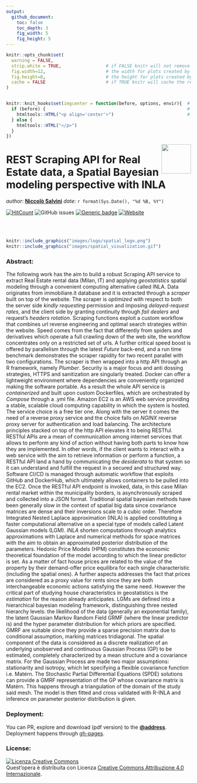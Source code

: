 ```yaml
---
output: 
  github_document:
    toc: false
    toc_depth: 3
    fig_width: 5
    fig_height: 5
---
```


<!-- README.md is generated from README.Rmd. Please edit that file - rmarkdown::render('README.Rmd', output_format = 'github_document', output_file = 'README.md') -->



```r
knitr::opts_chunk$set(
  warning = FALSE,  
  strip.white = TRUE,                 # if FALSE knitr will not remove white spaces at the beg or end       
  fig.width=12,                       # the width for plots created by code chunk
  fig.height=8,                       # the height for plots created by code chunk
  cache = FALSE                       # if TRUE knitr will cache the results to reuse in future knits
)


knitr::knit_hooks$set(imgcenter = function(before, options, envir){  # to center image 
  if (before) {                                                      # add imgcenter = TRUE
    htmltools::HTML("<p align='center'>")                            # to the chunk options
  } else {
    htmltools::HTML("</p>")
  }
})


```


<img src="images/logo/logo.png" align="right" height="80" />
 
# REST Scraping API for Real Estate data, a Spatial Bayesian modeling perspective with INLA

_author_: **[Niccolò Salvini](https://niccolosalvini.netlify.app/)**
_date_: `r format(Sys.Date(), "%d %B, %Y")`

[![HitCount](http://hits.dwyl.com/NiccoloSalvini/NiccoloSalvini / Thesis.svg)](http://hits.dwyl.com/NiccoloSalvini/NiccoloSalvini / Thesis)  <img alt="GitHub issues" src="https://img.shields.io/github/issues-raw/NiccoloSalvini/thesis">  [![Generic badge](https://img.shields.io/badge/Github Pages Deploy-PASSING-<COLOR>.svg)](https://shields.io/)  [![Website ](https://img.shields.io/website-up-down-green-red/https/naereen.github.io.svg)](https://niccolosalvini.github.io/Thesis/)


<br> <br> 


```r
knitr::include_graphics("images/logo/spatial_logo.png") 
knitr::include_graphics("images/spatial_visualization.gif") 
```


### Abstract:


The following work has the aim to build a robust Scraping API service to extract Real Estate rental data (Milan, IT) and applying _geostatistics_ spatial modeling through a convenient computing alternative called INLA.
Data originates from immobiliare.it database and it is extracted through a _scraper_ built on top of the website. The scraper is _optimized_ with respect to both the server side _kindly requesting_ permission and imposing _delayed-request rates_, and the client side by granting continuity through _fail dealers_ and request's _headers rotation_. Scraping functions exploit a custom workflow that combines url reverse engineering and optimal search strategies within the website. Speed comes from the fact that differently from spiders and derivatives which operate a full crawling down of the web site, the workflow concentrates only on a restricted set of urls. A further critical speed boost is offered by parallelism through the latest _Future_ back-end, and a run time benchmark demonstrates the scraper rapidity for two recent parallel with two configurations.
The scraper is then wrapped into a http API through an R framework, namely _Plumber_. Security is a major focus and anti dossing strategies, HTTPS and sanitization are singularly treated.
Docker can offer a lightweight environment where dependencies are conveniently organized making the software portable. As a result the whole API service is _containerized_ and built upon custom Dockerfiles, which are orchestrated by _Compose_  through a .yml file. Amazon EC2 is an AWS web service providing a stable, scalable cloud computing capability in which the system is hosted. The service choice is a free tier one. Along with the server it comes the need of a reverse proxy service and the choice falls on _NGINX_ reverse proxy server for authentication and load balancing. The architecture principles stacked on top of the http API elevates it to being RESTful. RESTful APIs are a mean of communication among internet services that allows to perform any kind of action without having both parts to know how they are implemented.
In other words, if the client wants to interact with a web service with the aim to retrieve information or perform a function, a RESTful API land a hand by communicating the _desiderata_ to that system so it can understand and fulfill the request in a secured and structured way.
Software CI/CD is managed through automatic workflow that exploits GitHub and DockerHub, which ultimately allows containers to be pulled into the EC2. Once the RESTful API endpoint is invoked, data, in this case Milan rental market within the municipality borders, is asynchronously scraped and collected into a JSON format.
Traditional spatial bayesian methods have been generally slow in the context of spatial big data since covariance matrices are dense and their inversions scale to a cubic order. Therefore Integrated Nested Laplace approximation (INLA) is applied constituting a faster computational alternative on a special type of models called Latent Gaussian models (LGM). _INLA_ shorten computations through analytics approximations with Laplace and numerical methods for space matrices with the aim to obtain an approximated posterior distribution of the parameters.
Hedonic Price Models (HPM) constitutes the economic theoretical foundation of the model according to which the linear predictor is set. As a matter of fact house prices are related to the value of the property by their demand-offer price equilibra for each single characteristic (including the spatial ones). A further aspects addresses the fact that prices are considered as a proxy value for rents since they are both interchangeable economic actions satisfying the same need. However the critical part of studying house characteristics in geostatistics is the _estimation_ for the reason already anticipates.
LGMs are defined into a hierarchical bayesian modeling framework, distinguishing three nested hierarchy levels: the likelihood of the data (generally an exponential family), the latent Gaussian Markov Random Field GRMF (where the linear predictor is) and the hyper parameter distribution for which priors are specified. GMRF are suitable since they provide a sparse precision matrix due to conditional assumption, marking matrices tridiagonal. The spatial component of the data is considered as a discrete realization of an underlying unobserved and continuous Gaussian Process (GP) to be estimated, completely characterized by a mean structure and a covariance matrix. For the Gaussian Process are made two major assumptions: stationarity and isotropy, which let specifying a flexible covariance function i.e. Matérn.
The Stochastic Partial Differential Equations (SPDE) solutions can provide a GMRF representation of the GP whose covariance matrix is Matérn. This happens through a triangulation of the domain of the study said mesh. The model is then fitted and cross validated with R-INLA and inference on parameter posterior distribution is given. 

### Deployment:

You can PR, explore and download (pdf version) to the **[@address](https://niccolosalvini.github.io/thesis/)**. Deployment happens through [gh-pages](https://medium.com/@delucmat/how-to-publish-bookdown-projects-with-github-actions-on-github-pages-6e6aecc7331e).

  
### License:

<a rel="license" href="http://creativecommons.org/licenses/by/4.0/"><img alt="Licenza Creative Commons" style="border-width:0" src="https://i.creativecommons.org/l/by/4.0/88x31.png" /></a><br />Quest'opera è distribuita con Licenza <a rel="license" href="http://creativecommons.org/licenses/by/4.0/">Creative Commons Attribuzione 4.0 Internazionale</a>.

